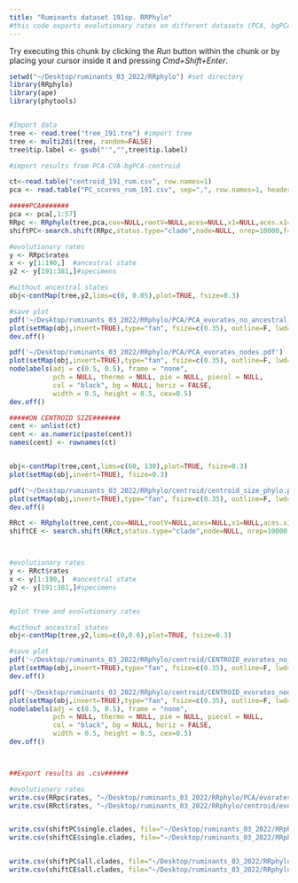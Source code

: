 ```yaml
---
title: "Ruminants dataset 191sp. RRPhylo"
#this code exports evolutionary rates on different datasets (PCA, bgPCA, CVA and centroid size results). 
---
```


Try executing this chunk by clicking the *Run* button within the chunk or by placing your cursor inside it and pressing *Cmd+Shift+Enter*. 

```r
setwd("~/Desktop/ruminants_03_2022/RRphylo") #set directory
library(RRphylo)
library(ape)
library(phytools)


#Import data
tree <- read.tree("tree_191.tre") #import tree
tree <- multi2di(tree, random=FALSE)
tree$tip.label <- gsub("'","",tree$tip.label)

#import results from PCA-CVA-bgPCA-centroid

ct<-read.table("centroid_191_rum.csv", row.names=1)
pca <- read.table("PC_scores_rum_191.csv", sep=",", row.names=1, header=TRUE)   

```


```r
#####PCA#######
pca <- pca[,1:57]
RRpc <- RRphylo(tree,pca,cov=NULL,rootV=NULL,aces=NULL,x1=NULL,aces.x1=NULL,clus=0.5)
shiftPC<-search.shift(RRpc,status.type="clade",node=NULL, nrep=10000,f=2, filename=setwd("~/Desktop/ruminants_03_2022/RRphylo"))

#evolutionary rates
y <- RRpc$rates
x <- y[1:190,]  #ancestral state
y2 <- y[191:381,]#specimens

#without ancestral states
obj<-contMap(tree,y2,lims=c(0, 0.05),plot=TRUE, fsize=0.3)

#save plot
pdf('~/Desktop/ruminants_03_2022/RRphylo/PCA/PCA_evorates_no_ancestral_states.pdf')
plot(setMap(obj,invert=TRUE),type="fan", fsize=c(0.35), outline=F, lwd=3, offset=5)
dev.off()

pdf('~/Desktop/ruminants_03_2022/RRphylo/PCA/PCA_evorates_nodes.pdf')
plot(setMap(obj,invert=TRUE),type="fan", fsize=c(0.35), outline=F, lwd=3, offset=5)
nodelabels(adj = c(0.5, 0.5), frame = "none",
           pch = NULL, thermo = NULL, pie = NULL, piecol = NULL,
           col = "black", bg = NULL, horiz = FALSE,
           width = 0.5, height = 0.5, cex=0.5)
dev.off()

```


```r
#####ON CENTROID SIZE#######
cent <- unlist(ct)
cent <- as.numeric(paste(cent))
names(cent) <- rownames(ct)


obj<-contMap(tree,cent,lims=c(60, 130),plot=TRUE, fsize=0.3)
plot(setMap(obj,invert=TRUE), fsize=0.3)

pdf('~/Desktop/ruminants_03_2022/RRphylo/centroid/centroid_size_phylo.pdf')
plot(setMap(obj,invert=TRUE),type="fan", fsize=c(0.35), outline=F, lwd=3,offset=5)
dev.off()

RRct <- RRphylo(tree,cent,cov=NULL,rootV=NULL,aces=NULL,x1=NULL,aces.x1=NULL,clus=0.5)
shiftCE <- search.shift(RRct,status.type="clade",node=NULL, nrep=10000,f=2, filename=setwd("~/Desktop/ruminants_03_2022/RRphylo"))



#evolutionary rates
y <- RRct$rates
x <- y[1:190,]  #ancestral state
y2 <- y[191:381,]#specimens


#plot tree and evolutionary rates

#without ancestral states
obj<-contMap(tree,y2,lims=c(0,0.6),plot=TRUE, fsize=0.3)

#save plot
pdf('~/Desktop/ruminants_03_2022/RRphylo/centroid/CENTROID_evorates_no_ancestral_states.pdf')
plot(setMap(obj,invert=TRUE),type="fan", fsize=c(0.35), outline=F, lwd=3, offset=5)
dev.off()

pdf('~/Desktop/ruminants_03_2022/RRphylo/centroid/CENTROID_evorates_nodes.pdf')
plot(setMap(obj,invert=TRUE),type="fan", fsize=c(0.35), outline=F, lwd=3, offset=5)
nodelabels(adj = c(0.5, 0.5), frame = "none",
           pch = NULL, thermo = NULL, pie = NULL, piecol = NULL,
           col = "black", bg = NULL, horiz = FALSE,
           width = 0.5, height = 0.5, cex=0.5)
dev.off()




```


```r

##Export results as .csv######

#evolutionary rates
write.csv(RRpc$rates, "~/Desktop/ruminants_03_2022/RRphylo/PCA/evorates_pca.csv")
write.csv(RRct$rates, "~/Desktop/ruminants_03_2022/RRphylo/centroid/evorates_centroid.csv")


write.csv(shiftPC$single.clades, file="~/Desktop/ruminants_03_2022/RRphylo/PCA/PCA_SC_shift_191.csv") #Variation 
write.csv(shiftCE$single.clades, file="~/Desktop/ruminants_03_2022/RRphylo/centroid/cent_SC_shift_191.csv") #Variation 


write.csv(shiftPC$all.clades, file="~/Desktop/ruminants_03_2022/RRphylo/PCA/PCA_AC_shift_191.csv") #Variation 
write.csv(shiftCE$all.clades, file="~/Desktop/ruminants_03_2022/RRphylo/centroid/cent_AC_shift_191.csv") #Variation 

```



